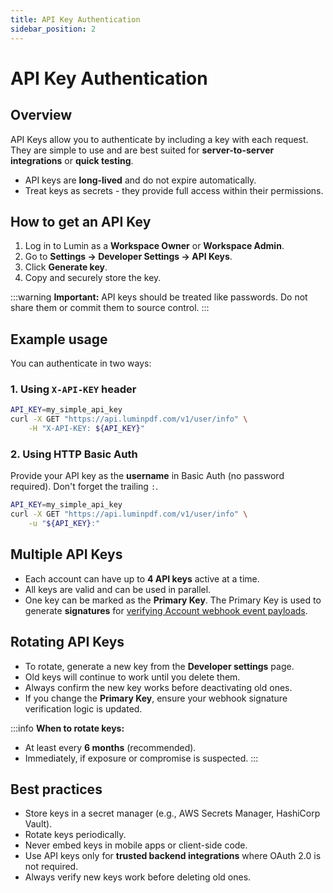```yaml
---
title: API Key Authentication
sidebar_position: 2
---
```


# API Key Authentication

## Overview

API Keys allow you to authenticate by including a key with each request. They are simple to use and are best suited for **server-to-server integrations** or **quick testing**.

- API keys are **long-lived** and do not expire automatically.
- Treat keys as secrets - they provide full access within their permissions.

## How to get an API Key

1. Log in to Lumin as a **Workspace Owner** or **Workspace Admin**.
2. Go to **Settings → Developer Settings → API Keys**.
3. Click **Generate key**.
4. Copy and securely store the key.

:::warning
**Important:** API keys should be treated like passwords. Do not share them or commit them to source control.
:::

## Example usage

You can authenticate in two ways:

### 1. Using `X-API-KEY` header

```bash
API_KEY=my_simple_api_key
curl -X GET "https://api.luminpdf.com/v1/user/info" \
    -H "X-API-KEY: ${API_KEY}"
```

### 2. Using HTTP Basic Auth

Provide your API key as the **username** in Basic Auth (no password required). Don't forget the trailing `:`.

```bash
API_KEY=my_simple_api_key
curl -X GET "https://api.luminpdf.com/v1/user/info" \
    -u "${API_KEY}:"
```

## Multiple API Keys

- Each account can have up to **4 API keys** active at a time.
- All keys are valid and can be used in parallel.
- One key can be marked as the **Primary Key**. The Primary Key is used to generate **signatures** for [verifying Account webhook event payloads](../api/events).

## Rotating API Keys

- To rotate, generate a new key from the **Developer settings** page.
- Old keys will continue to work until you delete them.
- Always confirm the new key works before deactivating old ones.
- If you change the **Primary Key**, ensure your webhook signature verification logic is updated.

:::info
**When to rotate keys:**
- At least every **6 months** (recommended).
- Immediately, if exposure or compromise is suspected.
:::

## Best practices

- Store keys in a secret manager (e.g., AWS Secrets Manager, HashiCorp Vault).
- Rotate keys periodically.
- Never embed keys in mobile apps or client-side code.
- Use API keys only for **trusted backend integrations** where OAuth 2.0 is not required.
- Always verify new keys work before deleting old ones.
